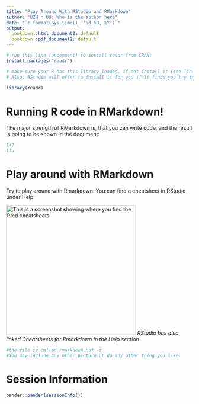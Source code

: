 ```yaml
---
title: "Play Around With RStudio and RMarkdown"
author: "UZH n UU: Who is the author here"
date: "`r format(Sys.time(), '%d %B, %Y')`"
output:
  bookdown::html_document2: default
  bookdown::pdf_document2: default
---
```


```r
# run this line (uncomment) to install readr from CRAN:
install.packages("readr")

# make sure your R has this library loaded, if not install it (see lines above).
# Also, RStudio will offer to install it for you if it finds you try to load it if you haven't installed it yet.

library(readr) 
```
# Running R code in RMarkdown!

The major strength of RMarkdown is, that you can write code, and the result is going to be shown in the document:

```r
1+2
1:5
```

# Play around with RMarkdown

Try to play around with Rmarkdown. You can find a cheatsheet in RStudio under Help. 

![This is a screenshot showing where you find the Rmd cheatsheets](../img/CheatsheetsInRStudio.png){width=350px}
*RStudio has also linked Cheatsheets for Rmarkdown in the Help section*
```r
#the file is called rmarkdown.pdf -z
#You may include any other picture or do any other thing you like.
```

# Session Information

```r
pander::pander(sessionInfo())
```


